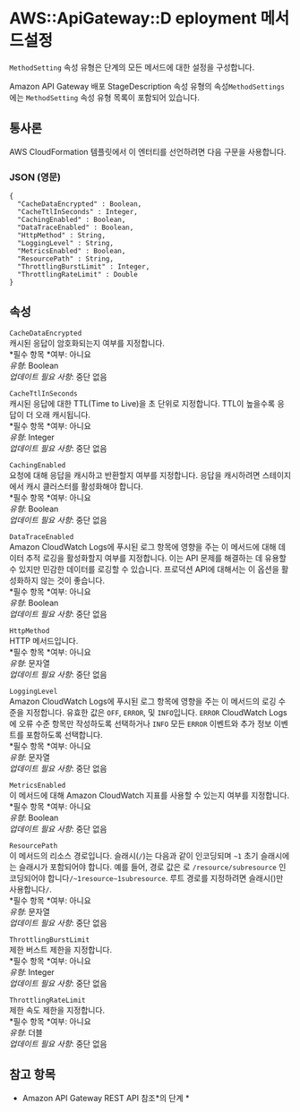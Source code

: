 # AWS::ApiGateway::D eployment 메서드설정

`MethodSetting` 속성 유형은 단계의 모든 메서드에 대한 설정을 구성합니다.

Amazon API Gateway 배포 StageDescription 속성 유형의 속성`MethodSettings`에는 `MethodSetting` 속성 유형 목록이 포함되어 있습니다.

## 통사론

AWS CloudFormation 템플릿에서 이 엔터티를 선언하려면 다음 구문을 사용합니다.

### JSON (영문)

```
{
  "CacheDataEncrypted" : Boolean,
  "CacheTtlInSeconds" : Integer,
  "CachingEnabled" : Boolean,
  "DataTraceEnabled" : Boolean,
  "HttpMethod" : String,
  "LoggingLevel" : String,
  "MetricsEnabled" : Boolean,
  "ResourcePath" : String,
  "ThrottlingBurstLimit" : Integer,
  "ThrottlingRateLimit" : Double
}
```

## 속성

`CacheDataEncrypted`  
캐시된 응답이 암호화되는지 여부를 지정합니다.  
*필수 항목 *여부: 아니요  
_유형_: Boolean  
_업데이트 필요 사항_: 중단 없음

`CacheTtlInSeconds`  
캐시된 응답에 대한 TTL(Time to Live)을 초 단위로 지정합니다. TTL이 높을수록 응답이 더 오래 캐시됩니다.  
*필수 항목 *여부: 아니요  
_유형_: Integer  
_업데이트 필요 사항_: 중단 없음

`CachingEnabled`  
요청에 대해 응답을 캐시하고 반환할지 여부를 지정합니다. 응답을 캐시하려면 스테이지에서 캐시 클러스터를 활성화해야 합니다.  
*필수 항목 *여부: 아니요  
_유형_: Boolean  
_업데이트 필요 사항_: 중단 없음

`DataTraceEnabled`  
Amazon CloudWatch Logs에 푸시된 로그 항목에 영향을 주는 이 메서드에 대해 데이터 추적 로깅을 활성화할지 여부를 지정합니다. 이는 API 문제를 해결하는 데 유용할 수 있지만 민감한 데이터를 로깅할 수 있습니다. 프로덕션 API에 대해서는 이 옵션을 활성화하지 않는 것이 좋습니다.  
*필수 항목 *여부: 아니요  
_유형_: Boolean  
_업데이트 필요 사항_: 중단 없음

`HttpMethod`  
HTTP 메서드입니다.  
*필수 항목 *여부: 아니요  
_유형_: 문자열  
_업데이트 필요 사항_: 중단 없음

`LoggingLevel`  
Amazon CloudWatch Logs에 푸시된 로그 항목에 영향을 주는 이 메서드의 로깅 수준을 지정합니다. 유효한 값은 `OFF`, `ERROR`, 및 `INFO`입니다. `ERROR` CloudWatch Logs에 오류 수준 항목만 작성하도록 선택하거나 `INFO` 모든 `ERROR` 이벤트와 추가 정보 이벤트를 포함하도록 선택합니다.  
*필수 항목 *여부: 아니요  
_유형_: 문자열  
_업데이트 필요 사항_: 중단 없음

`MetricsEnabled`  
이 메서드에 대해 Amazon CloudWatch 지표를 사용할 수 있는지 여부를 지정합니다.  
*필수 항목 *여부: 아니요  
_유형_: Boolean  
_업데이트 필요 사항_: 중단 없음

`ResourcePath`  
이 메서드의 리소스 경로입니다. 슬래시(`/`)는 다음과 같이 인코딩되며 `~1` 초기 슬래시에는 슬래시가 포함되어야 합니다. 예를 들어, 경로 값은 로 `/resource/subresource` 인코딩되어야 합니다`/~1resource~1subresource`. 루트 경로를 지정하려면 슬래시()만 사용합니다`/`.  
*필수 항목 *여부: 아니요  
_유형_: 문자열  
_업데이트 필요 사항_: 중단 없음

`ThrottlingBurstLimit`  
제한 버스트 제한을 지정합니다.  
*필수 항목 *여부: 아니요  
_유형_: Integer  
_업데이트 필요 사항_: 중단 없음

`ThrottlingRateLimit`  
제한 속도 제한을 지정합니다.  
*필수 항목 *여부: 아니요  
_유형_: 더블  
_업데이트 필요 사항_: 중단 없음

## 참고 항목

- Amazon API Gateway REST API 참조*의 단계 *
